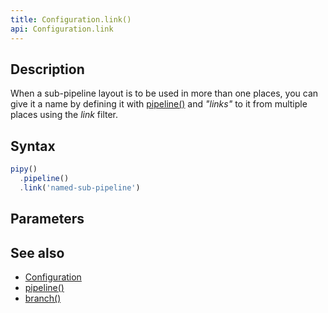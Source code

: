 ```yaml
---
title: Configuration.link()
api: Configuration.link
---
```


## Description

<Summary/>

<FilterDiagram
  name="link"
  input="Event"
  output="Event"
  subInput="Event"
  subOutput="Event"
  subType="link"
/>

When a sub-pipeline layout is to be used in more than one places, you can give it a name by defining it with [pipeline()](/reference/api/Configuration/pipeline) and _"links"_ to it from multiple places using the _link_ filter.

## Syntax

``` js
pipy()
  .pipeline()
  .link('named-sub-pipeline')
```

## Parameters

<Parameters/>

## See also

* [Configuration](/reference/api/Configuration)
* [pipeline()](/reference/api/Configuration/pipeline)
* [branch()](/reference/api/Configuration/branch)
